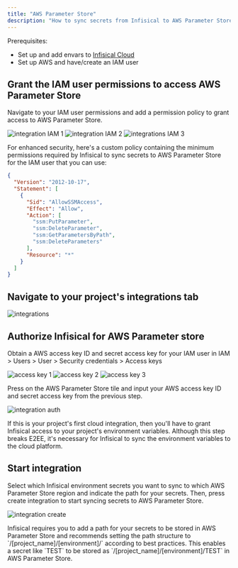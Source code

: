 ```yaml
---
title: "AWS Parameter Store"
description: "How to sync secrets from Infisical to AWS Parameter Store"
---
```


Prerequisites:

- Set up and add envars to [Infisical Cloud](https://app.infisical.com)
- Set up AWS and have/create an IAM user

## Grant the IAM user permissions to access AWS Parameter Store

Navigate to your IAM user permissions and add a permission policy to grant access to AWS Parameter Store.

![integration IAM 1](../../images/integrations-aws-iam-1.png)
![integration IAM 2](../../images/integrations-aws-parameter-store-iam-2.png)
![integrations IAM 3](../../images/integrations-aws-parameter-store-iam-3.png)

For enhanced security, here's a custom policy containing the minimum permissions required by Infisical to sync secrets to AWS Parameter Store for the IAM user that you can use:

```json
{
  "Version": "2012-10-17",
  "Statement": [
    {
      "Sid": "AllowSSMAccess",
      "Effect": "Allow",
      "Action": [
        "ssm:PutParameter",
        "ssm:DeleteParameter",
        "ssm:GetParametersByPath",
        "ssm:DeleteParameters"
      ],
      "Resource": "*"
    }
  ]
}
```

## Navigate to your project's integrations tab

![integrations](../../images/integrations.png)

## Authorize Infisical for AWS Parameter store

Obtain a AWS access key ID and secret access key for your IAM user in IAM > Users > User > Security credentials > Access keys

![access key 1](../../images/integrations-aws-access-key-1.png)
![access key 2](../../images/integrations-aws-access-key-2.png)
![access key 3](../../images/integrations-aws-access-key-3.png)

Press on the AWS Parameter Store tile and input your AWS access key ID and secret access key from the previous step.

![integration auth](../../images/integrations-aws-parameter-store-auth.png)

<Info>
  If this is your project's first cloud integration, then you'll have to grant
  Infisical access to your project's environment variables. Although this step
  breaks E2EE, it's necessary for Infisical to sync the environment variables to
  the cloud platform.
</Info>

## Start integration

Select which Infisical environment secrets you want to sync to which AWS Parameter Store region and indicate the path for your secrets. Then, press create integration to start syncing secrets to AWS Parameter Store.

![integration create](../../images/integrations-aws-parameter-store-create.png)

<Tip>
  Infisical requires you to add a path for your secrets to be stored in AWS
  Parameter Store and recommends setting the path structure to
  `/[project_name]/[environment]/` according to best practices. This enables a
  secret like `TEST` to be stored as `/[project_name]/[environment]/TEST` in AWS
  Parameter Store.
</Tip>
